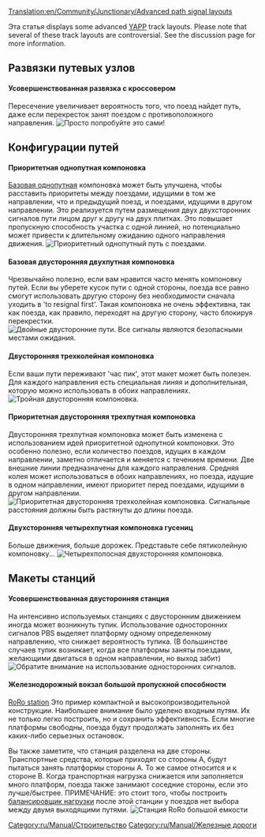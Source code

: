 [[Translation:en/Community/Junctionary/Advanced path signal layouts]]
{{ru/Перевод|en/Community/Junctionary/Advanced path signal layouts|0}}

Эта статья displays some advanced [[en/Archive/Manual/Yet Another PBS Patch|YAPP]] track layouts. Please note that several of these track layouts are controversial. See the discussion page for more information.

== Развязки путевых узлов ==
====Усовершенствованная развязка с кроссовером====
Пересечение увеличивает вероятность того, что поезд найдет путь, даже если перекресток занят поездом с противоположного направления.
[[File:en/Community/Junctionary/Yapp advancedjunction.png|frame|center|Просто попробуйте это сами!]]

== Конфигурации путей ==
====Приоритетная однопутная компоновка====
[[en/Archive/Manual/Yet Another PBS Patch#basic-single-track|Базовая однопутная]] компоновка может быть улучшена, чтобы расставить приоритеты между поездами, идущими в том же направлении, что и предыдущий поезд, и поездами, идущими в другом направлении. Это реализуется путем размещения двух двухсторонних сигналов пути лицом друг к другу на двух плитках. Это повышает пропускную способность участка с одной линией, но потенциально может привести к длительному ожиданию одного направления движения.
[[File:en/Community/Junctionary/Yapp adv single track.png|frame|center|Приоритетный однопутный путь с поездами.]]

====Базовая двусторонняя двухпутная компоновка====
Чрезвычайно полезно, если вам нравится часто менять компоновку путей. Если вы уберете кусок пути с одной стороны, поезда все равно смогут использовать другую сторону без необходимости сначала уходить в 'to resignal first'. Такая компоновка не очень эффективна, так как поезда, как правило, переходят на другую сторону, часто блокируя перекрестки.
[[File:en/Community/Junctionary/Yapp dualtrack.png|frame|center|Двойные двусторонние пути. Все сигналы являются безопасными местами ожидания.]]

====Двусторонняя трехколейная компоновка====
Если ваши пути переживают 'час пик', этот макет может быть полезен. Для каждого направления есть специальная линяя и дополнительная, которую можно использовать в обоих направлениях.
[[File:en/Community/Junctionary/Pbs 3track.png|frame|center|Тройная двусторонняя компоновка.]]

====Приоритетная двусторонняя трехпутная компоновка====
Двусторонняя трехпутная компоновка может быть изменена с использованием идей приоритетной однопутной компоновки. Это особенно полезно, если количество поездов, идущих в каждом направлении, заметно отличается и меняется с течением времени. Две внешние линии предназначены для каждого направления. Средняя колея может использоваться в обоих направлениях, но поезда, идущие в одном направлении, имеют приоритет перед поездами, идущими в другом направлении.
[[File:en/Community/Junctionary/Yapp triple track.png|frame|center|Приоритетная двусторонняя трехколейная компоновка. Сигнальные расстояния должны быть растянуты до длины поезда.]]

====Двухсторонняя четырехпутная компоновка гусениц====
Больше движения, больше дорожек. Представьте себе пятиколейную компоновку...
[[File:en/Community/Junctionary/Yapp quadtrack.png|frame|center|Четырехполосная двухсторонняя компоновка.]]

== Макеты станций ==
====Усовершенствованная двусторонняя станция====
На интенсивно используемых станциях с двусторонним движением иногда может возникнуть тупик. Использование односторонних сигналов PBS выделяет платформу одному определенному направлению, что снижает вероятность тупика. (В большинстве случаев тупик возникает, когда все платформы заняты поездами, желающими двигаться в одном направлении, но выход забит)
[[File:en/Community/Junctionary/Yapp advancedstation.png|frame|center|Обратите внимание на использование односторонних сигналов.]]

====Железнодорожный вокзал большой пропускной способности====
[[en/Manual/Railway station#ro-ro|RoRo station]] Это пример компактной и высокопроизводительной конструкции. Наибольшее внимание было уделено входным путям. Их не только легко построить, но и сохранить эффективность. Если многие платформы свободны, поезда будут продолжать заполнять их без каких-либо серьезных остановок.

Вы также заметите, что станция разделена на две стороны. Транспортные средства, которые приходят со стороны А, будут пытаться занять платформы стороны А. То же самое относится и к стороне B. Когда транспортная нагрузка снижается или заполняется много платформ, поезда также занимают соседние стороны, если это лучше/быстрее. ПРИМЕЧАНИЕ: это стоит того, чтобы построить [http://wiki.openttdcoop.org/Balancing балансировщик нагрузки] после этой станции у поездов нет выбора между двумя выходящими путями.
[[File:en/Community/Junctionary/Roro pbs4.png|frame|center|Станция RoRo большой емкости]]
{{en/Feature|0.7}}
[[Category:ru/Manual/Строительство]]
[[Category:ru/Manual/Железные дороги]]